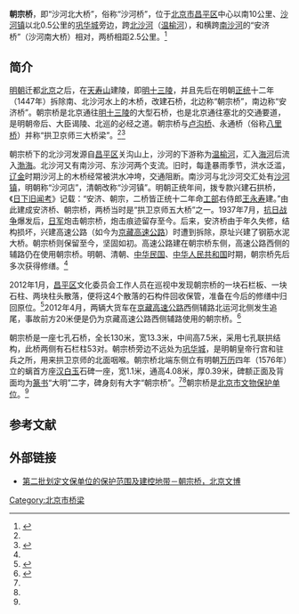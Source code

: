 {{文物保护单位
| 级别 = 省级
| 省区市 = 北京市
| 图片 = 朝宗桥.jpg
| 名称 = 朝宗桥
| 编号 = 3-26
| 分类 = 古建筑
| 时代 = [[明朝|明]]
| 所在 = [[北京市|北京市]][[昌平区|昌平区]]
| 登录 = 1984年5月24日
}}

'''朝宗桥'''，即“沙河北大桥”，俗称“沙河桥”，位于[[北京市|北京市]][[昌平区|昌平区]]中心以南10公里、[[沙河镇|沙河镇]]以北0.5公里的[[巩华城|巩华城]]旁边，跨[[北沙河_(温榆河)|北沙河]]（[[温榆河|温榆河]]），和横跨[[南沙河_(温榆河)|南沙河]]的“安济桥”（沙河南大桥）相对，两桥相距2.5公里。<ref name=zkwb>{{Cite web |url=http://www.zhld.com/zkwb/html/2009-02/19/content_16758.htm |title=北京朝宗桥，周口晚报，2009年2月19日 |access-date=2014年1月3日 |archive-date=2016年3月5日 |archive-url=https://web.archive.org/web/20160305063533/http://www.zhld.com/zkwb/html/2009-02/19/content_16758.htm |dead-url=no }}</ref>

==简介==
[[明朝|明朝]]迁都[[北京|北京]]之后，在[[天寿山|天寿山]]建陵，即[[明十三陵|明十三陵]]，并且先后在明朝[[正统_(明朝)|正统]]十二年（1447年）拆除南、北沙河水上的木桥，改建石桥，北边称“朝宗桥”，南边称“安济桥”。朝宗桥是北京通往[[明十三陵|明十三陵]]的大型石桥，也是北京通往塞北的交通要道，是明朝帝后、大臣谒陵、北巡的必经之道。朝宗桥与[[卢沟桥|卢沟桥]]、永通桥（俗称[[八里桥|八里桥]]）并称“拱卫京师三大桥梁”。<ref name=zkwb/><ref name=bjlyw>{{Cite web |url=http://www.visitbeijing.com.cn/play/sight/n214664820.shtml |title=朝宗桥 在老北京看塞北边关月，北京旅游网，2012-09-08 |access-date=2014-01-03 |archive-date=2016-03-04 |archive-url=https://web.archive.org/web/20160304192435/http://www.visitbeijing.com.cn/play/sight/n214664820.shtml |dead-url=no }}</ref>

朝宗桥下的北沙河发源自[[昌平区|昌平区]]关沟山上，沙河的下游称为[[温榆河|温榆河]]，汇入[[海河|海河]]后流入[[渤海|渤海]]。北沙河又有南沙河、东沙河两个支流。旧时，每逢暴雨季节，洪水泛滥，[[辽朝|辽]][[金朝|金]]时期沙河上的木桥经常被洪水冲垮，交通阻断。南沙河与北沙河交汇处有[[沙河镇|沙河镇]]，明朝称“沙河店”，清朝改称“沙河镇”。明朝正统年间，拨专款兴建石拱桥，《[[日下旧闻考|日下旧闻考]]》记载：“安济、朝宗，二桥皆正统十二年命[[工部|工部]]右侍郎[[王永寿|王永寿]]建。”由此建成安济桥、朝宗桥，两桥当时是“拱卫京师五大桥”之一。1937年7月，[[抗日战争|抗日战争]]爆发后，[[日军|日军]]炮击朝宗桥，炮击痕迹留存至今。后来，安济桥由于年久失修，结构损坏，兴建高速公路（如今为[[京藏高速公路|京藏高速公路]]）时遭到拆除，原址兴建了钢筋水泥大桥。朝宗桥则保留至今，坚固如初。高速公路建在朝宗桥东侧，高速公路西侧的辅路仍在使用朝宗桥。明朝、清朝、[[中华民国|中华民国]]、[[中华人民共和国|中华人民共和国]]时期，朝宗桥先后多次获得修缮。<ref name=bjlyw/>

2012年1月，[[昌平区|昌平区]]文化委员会工作人员在巡视中发现朝宗桥的一块石栏板、一块石柱、两块柱头散落，便将这4个散落的石构件回收保管，准备在今后的修缮中归回原位。<ref>{{Cite web |url=http://news.sohu.com/20120131/n333227431.shtml |title=北京500岁文物朝宗桥仍在服役 几件石构件散落，搜狐，2012年01月31日 |access-date=2014年1月3日 |archive-date=2019年6月4日 |archive-url=https://web.archive.org/web/20190604180931/http://news.sohu.com/20120131/n333227431.shtml |dead-url=no }}</ref>2012年4月，两辆大货车在[[京藏高速公路|京藏高速公路]]西侧辅路北运河北侧发生追尾，事故前方20米便是仍为京藏高速公路西侧辅路使用的朝宗桥。<ref>{{Cite web |url=http://news.hexun.com/2012-04-25/140787076.html |title=京藏高速辅路朝宗桥北 两大货车追尾 撒沙石又堵路 这都不算悬—— 就差20米 500年古桥躲一劫，和讯网，2012-04-25 |access-date=2014-01-03 |archive-date=2019-06-10 |archive-url=https://web.archive.org/web/20190610174348/http://news.hexun.com/2012-04-25/140787076.html |dead-url=no }}</ref>

朝宗桥是一座七孔石桥，全长130米，宽13.3米，中间高7.5米，采用七孔联拱结构，此桥两侧有石栏柱53对。朝宗桥旁边不远处为[[巩华城|巩华城]]，是明朝皇帝行宫和驻兵之所，用来拱卫京师的北面咽喉。朝宗桥北端东侧立有明朝[[万历|万历]]四年（1576年）立的螭首方座[[汉白玉|汉白玉]]石碑一座，宽1.1米，通高4.08米，厚0.39米，碑额正面及背面均为[[篆书|篆书]]“大明”二字，碑身刻有大字“朝宗桥”。<ref name=bjlyw/><ref name=zkwb/>朝宗桥是[[北京市文物保护单位|北京市文物保护单位]]。<ref name=zkwb/>

==参考文献==
{{reflist}}

==外部链接==
*[https://web.archive.org/web/20140103170844/http://english.bjww.gov.cn/wbdw/view_jk_Info.asp?id=296 第二批划定文保单位的保护范围及建控地带－朝宗桥，北京文博]

{{北京市文物保护单位}}
[[Category:北京市桥梁|Category:北京市桥梁]]